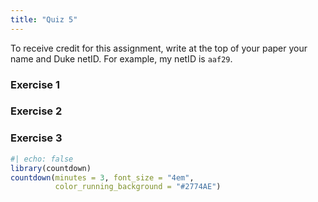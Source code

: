 ```yaml
---
title: "Quiz 5"
---
```


To receive credit for this assignment, write at the top of your paper your name and Duke netID. For example, my netID is `aaf29`.

### Exercise 1



### Exercise 2


### Exercise 3

```r
#| echo: false
library(countdown)
countdown(minutes = 3, font_size = "4em",
          color_running_background = "#2774AE")
```


